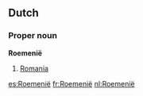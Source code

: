 ==Dutch==

===Proper noun===
'''Roemenië'''

# [[Romania]]
[[es:Roemenië]]
[[fr:Roemenië]]
[[nl:Roemenië]]